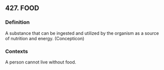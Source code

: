 ## 427. FOOD
### Definition
A substance that can be ingested and utilized by the organism as a source of nutrition and energy. (Concepticon)

### Contexts
A person cannot live without food.

